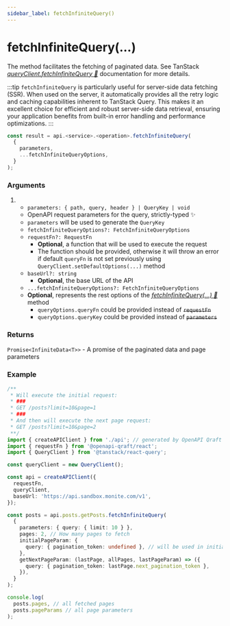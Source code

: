 ```yaml
---
sidebar_label: fetchInfiniteQuery()
---
```


# fetchInfiniteQuery(...)

The method facilitates the fetching of paginated data.
See TanStack [_queryClient.fetchInfiniteQuery 🌴_](https://tanstack.com/query/latest/docs/reference/QueryClient#queryclientfetchinfinitequery)
documentation for more details.

:::tip
`fetchInfiniteQuery` is particularly useful for server-side data fetching (SSR). When used on the server, it automatically
provides all the retry logic and caching capabilities inherent to TanStack Query.
This makes it an excellent choice for efficient and robust server-side data retrieval, ensuring your application benefits
from built-in error handling and performance optimizations.
:::

```ts
const result = api.<service>.<operation>.fetchInfiniteQuery(
  {
    parameters,
    ...fetchInfiniteQueryOptions,
  }
);
```

### Arguments

1.  -  `parameters: { path, query, header } | QueryKey | void`
      - OpenAPI request parameters for the query, strictly-typed ✨
      - `parameters` will be used to generate the `QueryKey`
    -  `fetchInfiniteQueryOptions?: FetchInfiniteQueryOptions`
      - `requestFn?: RequestFn`
        - **Optional**, a function that will be used to execute the request
        - The function should be provided, otherwise it will throw an error if default `queryFn` is not set previously using `QueryClient.setDefaultOptions(...)` method
      - `baseUrl?: string`
        - **Optional**, the base URL of the API
    -  `...fetchInfiniteQueryOptions?: FetchInfiniteQueryOptions`
      - **Optional**, represents the rest options of the [_fetchInfiniteQuery(...) 🌴_](https://tanstack.com/query/latest/docs/reference/QueryClient#queryclientfetchinfinitequery) method
        - `queryOptions.queryFn` could be provided instead of ~~`requestFn`~~
        - `queryOptions.queryKey` could be provided instead of ~~`parameters`~~

### Returns

`Promise<InfiniteData<T>>` - A promise of the paginated data and page parameters

### Example

```ts
/**
 * Will execute the initial request:
 * ###
 * GET /posts?limit=10&page=1
 * ###
 * And then will execute the next page request:
 * GET /posts?limit=10&page=2
 **/
import { createAPIClient } from './api'; // generated by OpenAPI Qraft CLI
import { requestFn } from '@openapi-qraft/react';
import { QueryClient } from '@tanstack/react-query';

const queryClient = new QueryClient();

const api = createAPIClient({
  requestFn,
  queryClient,
  baseUrl: 'https://api.sandbox.monite.com/v1',
});

const posts = api.posts.getPosts.fetchInfiniteQuery(
  {
    parameters: { query: { limit: 10 } },
    pages: 2, // How many pages to fetch
    initialPageParam: {
      query: { pagination_token: undefined }, // will be used in initial request
    },
    getNextPageParam: (lastPage, allPages, lastPageParam) => ({
      query: { pagination_token: lastPage.next_pagination_token },
    }),
  }
);

console.log(
  posts.pages, // all fetched pages
  posts.pageParams // all page parameters
);
```

